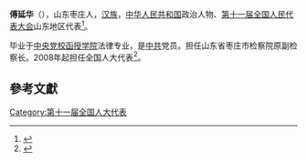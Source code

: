 '''傅延华'''（{{bd|1955年||}}），山东枣庄人，[[汉族|汉族]]，[[中华人民共和国|中华人民共和国]]政治人物、[[第十一届全国人民代表大会|第十一届全国人民代表大会]]山东地区代表<ref>{{cite web|author=新华网|title=第十一届全国人大代表|url=http://news.xinhuanet.com/ziliao/2008-03/03/content_7708230.htm?node=36628|publisher=新华网|accessdate=2014-01-07|archive-date=2014-01-10|archive-url=https://web.archive.org/web/20140110211415/http://news.xinhuanet.com/ziliao/2008-03/03/content_7708230.htm?node=36628|dead-url=no}}</ref>。

毕业于[[中央党校函授学院|中央党校函授学院]]法律专业，是[[中共|中共]]党员。担任山东省枣庄市检察院原副检察长。2008年起担任全国人大代表<ref>{{cite news|title=全国人大代表信息-傅延华|url=http://210.82.31.1:8084/delegate/viewDelegate.action?dbid=111375|accessdate=2013-04-05|newspaper=全国人大网|archive-url=https://web.archive.org/web/20140424094130/http://www.npc.gov.cn/delegate/viewDelegate.action?dbid=111375|archive-date=2014-04-24|dead-url=yes}}</ref>。

==參考文獻==
{{reflist}}
[[Category:第十一届全国人大代表|Category:第十一届全国人大代表]]